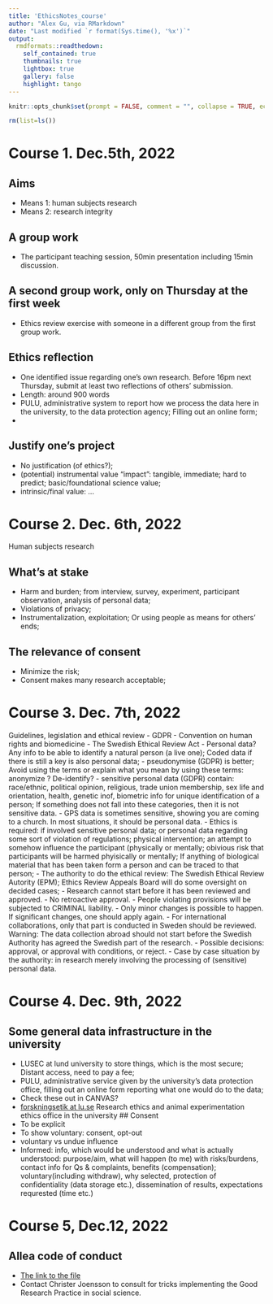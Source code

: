 ```yaml
---
title: 'EthicsNotes_course'
author: "Alex Gu, via RMarkdown"
date: "Last modified `r format(Sys.time(), '%x')`"
output:
  rmdformats::readthedown:
    self_contained: true
    thumbnails: true
    lightbox: true
    gallery: false
    highlight: tango
---
```

[comment]:<>(Some comments.)
```r
knitr::opts_chunk$set(prompt = FALSE, comment = "", collapse = TRUE, echo = FALSE, warning = FALSE,error = FALSE, message = FALSE)

rm(list=ls())

```

# Course 1. Dec.5th, 2022

## Aims 
- Means 1: human subjects research
- Means 2: research integrity

## A group work
- The participant teaching session, 50min presentation including 15min discussion.

## A second group work, only on Thursday at the first week
- Ethics review exercise with someone in a different group from the first group work.

## Ethics reflection
- One identified issue regarding one's own research. Before 16pm next Thursday, submit at least two reflections of others' submission.
- Length: around 900 words
- PULU, administrative system to report how we process the data here in the university, to the data protection agency; Filling out an online form;
- 

## Justify one's project
- No justification (of ethics?);
- (potential) instrumental value "impact": tangible, immediate; hard to predict; basic/foundational science value; 
- intrinsic/final value: 
...

# Course 2. Dec. 6th, 2022
Human subjects research

## What's at stake
- Harm and burden; from interview, survey, experiment, participant observation, analysis of personal data;
- Violations of privacy;
- Instrumentalization, exploitation; Or using people as means for others' ends;


## The relevance of consent
- Minimize the risk;
- Consent makes many research acceptable;

# Course 3. Dec. 7th, 2022
Guidelines, legislation and ethical review
- GDPR
- Convention on human rights and biomedicine
- The Swedish Ethical Review Act
- Personal data? Any info to be able to identify a natural person (a live one); Coded data if there is still a key is also personal data; 
- pseudonymise (GDPR) is better; Avoid using the terms or explain what you mean by using these terms: anonymize ? De-identify? 
- sensitive personal data (GDPR) contain: race/ethnic, political opinion, religious, trade union membership, sex life and orientation, health, genetic inof, biometric info for unique identification of a person; If something does not fall into these categories, then it is not sensitive data.
- GPS data is sometimes sensitive, showing you are coming to a church. In most situations, it should be personal data.
- Ethics is required: if involved sensitive personal data; or personal data regarding some sort of violation of regulations; physical intervention; an attempt to somehow influence the participant (physically or mentally; obivious risk that participants will be harmed phyisically or mentally; If anything of biological material that has been taken form a person and can be traced to that person;
- The authority to do the ethical review: The Swedish Ethical Review Autority (EPM); Ethics Review Appeals Board will do some oversight on decided cases;
- Research cannot start before it has been reviewed and approved.
- No retroactive approval.
- People violating provisions will be subjected to CRIMINAL liability.
- Only minor changes is possible to happen. If significant changes, one should apply again.
- For international collaborations, only that part is conducted in Sweden should be reviewed. Warning: The data collection abroad should not start before the Swedish Authority has agreed the Swedish part of the research.
- Possible decisions: approval, or approval with conditions, or reject.
- Case by case situation by the authority: in research merely involving the processing of (sensitive) personal data.


# Course 4. Dec. 9th, 2022
## Some general data infrastructure in the university
- LUSEC at lund university to store things, which is the most secure; Distant access, need to pay a fee;
- PULU, administrative service given by the university's data protection office, filling out an online form reporting what one would do to the data;
- Check these out in CANVAS?
- [forskningsetik at lu.se](https://www.medarbetarwebben.lu.se/forska-och-utbilda/stod-till-forskning/forskningsetik-och-djurforsoksetik)
  Research ethics and animal experimentation ethics office in the university
## Consent 
- To be explicit
- To show voluntary: consent, opt-out
- voluntary vs undue influence
- Informed: info, which would be understood and what is actually understood: 
  purpose/aim, what will happen (to me) with risks/burdens, contact info for Qs & complaints, benefits (compensation);
  voluntary(including withdraw), why selected, protection of confidentiality (data storage etc.), dissemination of results,
  expectations requrested (time etc.)

# Course 5, Dec.12, 2022
## Allea code of conduct
- [The link to the file](https://allea.org/code-of-conduct/)
- Contact Christer Joensson to consult for tricks implementing the Good Research Practice in social science.


